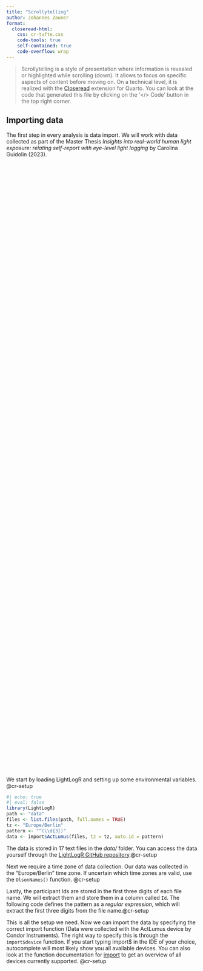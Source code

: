 ```yaml
---
title: "Scrollytelling"
author: Johannes Zauner
format: 
  closeread-html:
    css: cr-tufte.css
    code-tools: true
    self-contained: true
    code-overflow: wrap
---
```


:::{.epigraph}
> Scrollytelling is a style of presentation where information is revealed or highlighted while scrolling (down). It allows to focus on specific aspects of content before moving on. On a technical level, it is realized with the [Closeread](https://closeread.netlify.app){target="_blank"} extension for Quarto. You can look at the code that generated this file by clicking on the '</> Code' button in the top right corner.
:::

## Importing data

The first step in every analysis is data import. We will work with data collected as part of the Master Thesis *Insights into real-world human light exposure: relating self-report with eye-level light logging* by Carolina Guidolin (2023).

:::{.cr-section}

:::{style="padding-block: 20svh"}
:::

We start by loading LightLogR and setting up some environmental variables. @cr-setup

:::{#cr-setup}
```r
#| echo: true
#| eval: false
library(LightLogR)
path <- "data"
files <- list.files(path, full.names = TRUE)
tz <- "Europe/Berlin"
pattern <- "^(\\d{3})"
data <- import$ActLumus(files, tz = tz, auto.id = pattern)
```
:::

The data is stored in 17 text files in the *data/* folder. You can access the data yourself through the [LightLogR GitHub repository](https://github.com/tscnlab/LightLogR/tree/main/vignettes/articles/data){target="_blank"}.[@cr-setup]{highlight="2-3"}

Next we require a time zone of data collection. Our data was collected in the "Europe/Berlin" time zone. If uncertain which time zones are valid, use the `OlsonNames()` function. [@cr-setup]{highlight="4"}

Lastly, the participant Ids are stored in the first three digits of each file name. We will extract them and store them in a column called `Id`. The following code defines the pattern as a *regular expression*, which will extract the first three digits from the file name.[@cr-setup]{highlight="5"}

This is all the setup we need. Now we can import the data by specifying the correct import function (Data were collected with the ActLumus device by Condor Instruments). The right way to specify this is through the `import$device` function. If you start typing import$ in the IDE of your choice, autocomplete will most likely show you all available devices. You can also look at the function documentation for [import](https://tscnlab.github.io/LightLogR/reference/import_Dataset.html#devices){target="_blank"} to get an overview of all devices currently supported. [@cr-setup]{highlight="6"}

:::

:::{.cr-section}

:::{style="padding-block: 20svh"}
:::

:::{#cr-import .scale-to-fill}
```r
library(LightLogR)
path <- "data"
files <- list.files(path, full.names = TRUE)
tz <- "Europe/Berlin"
pattern <- "^(\\d{3})"
data <- import$ActLumus(files, tz = tz, auto.id = pattern, print_n = 5, auto.plot = FALSE)
```
:::

After a short import process, the data are now imported and stored in the `data` object. By default, LighLogR shows a rich import message and an overview plot. Let's go through them one by one. [@cr-import]

Import messages start with general information about the amount of observations, id's and files.[@cr-import]{pan-to="0%,50%"}

The next lines cover time zone related info. In this case it specifically tells us, that two files cross daylight savings time - this means you shold make sure that either your file contains data in UTC, or that the device's timestamp is already adjusted after the jump. If not, you can use the argument `dst_adjustment = TRUE` during import. [@cr-import]{pan-to="0%,15%"} 

Next comes some general information about the collection time: when observations start, end, and what time span is covered. [@cr-import]{pan-to="0%,-10%"} 

Lastly, the observation intervals are summarized. For every Id, the number and percent of observation intervals are shown. More rows can be printed with the `print_n` argument. [@cr-import]{pan-to="0%,-50%"}

:::

:::{.cr-section}

:::{style="padding-block: 20svh"}
:::

:::{#cr-overview .scale-to-fill}
```r
plot <- data %>% gg_overview() 
ggplot2::ggsave("figures/overview.png", plot, width = 10, height = 8)
```

![](figures/overview.png)

:::

Finally, an overview plot is shown (if `auto.plot = FALSE` is not set). The plot gives a quick idea when (x-axis) data were collected among the varying participants (y-axis). [@cr-overview]

Importantly, the plot shows implicit gaps in the data. Based on the main epoch calculated for each participant, LightLogR will draw an uninterrupted sequence from first observation till last and checks, where actual data points are available. [@cr-overview]{pan-to="0%,40%" scale-by="2"}

When there are gaps, the plot will visualize this with grey areas, but also in the legend (sometimes gaps are to small to visualize in the overview). [@cr-overview]{pan-to="-50%,-50%" scale-by="1.5"}

The overview plot can be accessed anytime with the `gg_overview()` function in LightLogR, which has many customization options. [@cr-overview]

:::


## Cleaning your data

lore ipsum....
